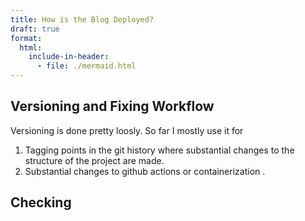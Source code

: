```yaml
---
title: How is the Blog Deployed?
draft: true
format:
  html:
    include-in-header:
      - file: ./mermaid.html
---
```


## Versioning and Fixing Workflow

Versioning is done pretty loosly. So far I mostly use it for

1. Tagging points in the git <span class="iconify" data-icon="logos:git"></span>
   history where substantial changes to the structure of the project are made.
2. Substantial changes to github actions <span class="iconify" data-icon="logo:github-actions"></span>
   or containerization <span class="iconify" data-icon="logo:docker"></span>.

## Checking
